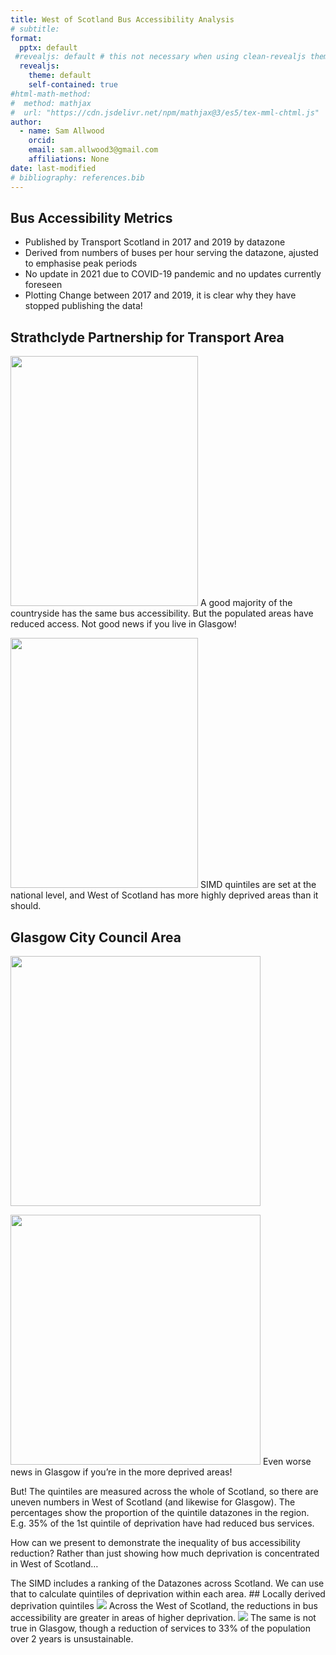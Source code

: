 ```yaml
---
title: West of Scotland Bus Accessibility Analysis
# subtitle: 
format: 
  pptx: default
 #revealjs: default # this not necessary when using clean-revealjs theme
  revealjs: 
    theme: default
    self-contained: true
#html-math-method:
#  method: mathjax
#  url: "https://cdn.jsdelivr.net/npm/mathjax@3/es5/tex-mml-chtml.js"
author:
  - name: Sam Allwood
    orcid: 
    email: sam.allwood3@gmail.com
    affiliations: None
date: last-modified
# bibliography: references.bib
---
```


## Bus Accessibility Metrics {auto-animate="true"}

- Published by Transport Scotland in 2017 and 2019 by datazone
- Derived from numbers of buses per hour serving the datazone, ajusted to emphasise peak periods
- No update in 2021 due to COVID-19 pandemic and no updates currently foreseen
- Plotting Change between 2017 and 2019, it is clear why they have stopped publishing the data!

## Strathclyde Partnership for Transport Area

![](Bus_Access_SPT.jpeg){width="300" height="400"}
A good majority of the countryside has the same bus accessibility. But the populated areas have reduced access. 
Not good news if you live in Glasgow!

![](Bus_Access_SIMD_SPT.jpeg){width="300" height="400"}
SIMD quintiles are set at the national level, and West of Scotland has more highly deprived areas than it should. 

## Glasgow City Council Area

![](Bus_Access_GCC.jpeg){width="400" height="400"}

![](Bus_Access_SIMD_GCC.jpeg){width="400" height="400"}
Even worse news in Glasgow if you're in the more deprived areas!

But! The quintiles are measured across the whole of Scotland, so there are uneven numbers in West of Scotland
(and likewise for Glasgow). The percentages show the proportion of the quintile datazones in the region. 
E.g. 35% of the 1st quintile of deprivation have had reduced bus services. 

How can we present to demonstrate the inequality of bus accessibility reduction? 
Rather than just showing how much deprivation is concentrated in West of Scotland...

The SIMD includes a ranking of the Datazones across Scotland. We can use that to calculate
quintiles of deprivation within each area. 
## Locally derived deprivation quintiles
![](Bus_Access_SIMD_SPT_local.jpeg)
Across the West of Scotland, the reductions in bus accessibility are greater in areas of higher deprivation.
![](Bus_Access_SIMD_GCC_local.jpeg)
The same is not true in Glasgow, though a reduction of services to 33% of the population over 2 years is unsustainable.
